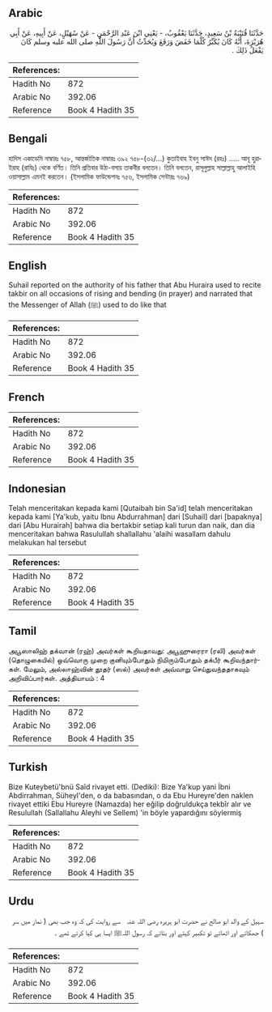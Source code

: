 ## Arabic


<div dir="rtl" lang="ar" style={{fontSize:'larger',backgroundColor:'#f8f9fa',padding:20}}>
حَدَّثَنَا قُتَيْبَةُ بْنُ سَعِيدٍ، حَدَّثَنَا يَعْقُوبُ، - يَعْنِي ابْنَ عَبْدِ الرَّحْمَنِ - عَنْ سُهَيْلٍ، عَنْ أَبِيهِ، عَنْ أَبِي هُرَيْرَةَ، أَنَّهُ كَانَ يُكَبِّرُ كُلَّمَا خَفَضَ وَرَفَعَ وَيُحَدِّثُ أَنَّ رَسُولَ اللَّهِ صلى الله عليه وسلم كَانَ يَفْعَلُ ذَلِكَ ‏.‏
</div>
<div style={{backgroundColor:'#f8f9fa',padding:20, marginBottom: 10}}><table> <thead> <tr> <th>References:</th> <th></th> </tr> </thead> <tbody><tr><td>Hadith No</td><td>872</td></tr><tr><td>Arabic No</td><td>392.06</td></tr><tr><td>Reference</td><td>Book 4 Hadith 35</td></tr></tbody></table></div>

## Bengali


<div dir="ltr" lang="bn" style={{fontSize:'larger',backgroundColor:'#f8f9fa',padding:20}}>
হাদিস একাডেমি নাম্বারঃ ৭৫৮, আন্তর্জাতিক নাম্বারঃ ৩৯২ ৭৫৮-(৩২/...) কুতাইবাহ ইবনু সাঈদ (রহঃ) ..... আবূ হুরাইরাহ (রাযিঃ) থেকে বর্ণিত। তিনি প্রতিবার উঠা-বসায় তাকবীর বলতেন। তিনি বলতেন, রাসূলুল্লাহ সাল্লাল্লাহু আলাইহি ওয়াসাল্লাম এমনই করতেন। (ইসলামিক ফাউন্ডেশনঃ ৭৫৬, ইসলামিক সেন্টারঃ ৭৬৯)
</div>
<div style={{backgroundColor:'#f8f9fa',padding:20, marginBottom: 10}}><table> <thead> <tr> <th>References:</th> <th></th> </tr> </thead> <tbody><tr><td>Hadith No</td><td>872</td></tr><tr><td>Arabic No</td><td>392.06</td></tr><tr><td>Reference</td><td>Book 4 Hadith 35</td></tr></tbody></table></div>

## English


<div dir="ltr" lang="en" style={{fontSize:'larger',backgroundColor:'#f8f9fa',padding:20}}>
Suhail reported on the authority of his father that Abu Huraira used to recite takbir on all occasions of rising and bending (in prayer) and narrated that the Messenger of Allah (ﷺ) used to do like that
</div>
<div style={{backgroundColor:'#f8f9fa',padding:20, marginBottom: 10}}><table> <thead> <tr> <th>References:</th> <th></th> </tr> </thead> <tbody><tr><td>Hadith No</td><td>872</td></tr><tr><td>Arabic No</td><td>392.06</td></tr><tr><td>Reference</td><td>Book 4 Hadith 35</td></tr></tbody></table></div>

## French


<div dir="ltr" lang="fr" style={{fontSize:'larger',backgroundColor:'#f8f9fa',padding:20}}>

</div>
<div style={{backgroundColor:'#f8f9fa',padding:20, marginBottom: 10}}><table> <thead> <tr> <th>References:</th> <th></th> </tr> </thead> <tbody><tr><td>Hadith No</td><td>872</td></tr><tr><td>Arabic No</td><td>392.06</td></tr><tr><td>Reference</td><td>Book 4 Hadith 35</td></tr></tbody></table></div>

## Indonesian


<div dir="ltr" lang="id" style={{fontSize:'larger',backgroundColor:'#f8f9fa',padding:20}}>
Telah menceritakan kepada kami [Qutaibah bin Sa'id] telah menceritakan kepada kami [Ya'kub, yaitu Ibnu Abdurrahman] dari [Suhail] dari [bapaknya] dari [Abu Hurairah] bahwa dia bertakbir setiap kali turun dan naik, dan dia menceritakan bahwa Rasulullah shallallahu 'alaihi wasallam dahulu melakukan hal tersebut
</div>
<div style={{backgroundColor:'#f8f9fa',padding:20, marginBottom: 10}}><table> <thead> <tr> <th>References:</th> <th></th> </tr> </thead> <tbody><tr><td>Hadith No</td><td>872</td></tr><tr><td>Arabic No</td><td>392.06</td></tr><tr><td>Reference</td><td>Book 4 Hadith 35</td></tr></tbody></table></div>

## Tamil


<div dir="ltr" lang="ta" style={{fontSize:'larger',backgroundColor:'#f8f9fa',padding:20}}>
அபூஸாலிஹ் தக்வான் (ரஹ்) அவர்கள் கூறியதாவது: அபூஹுரைரா (ரலி) அவர்கள் (தொழுகையில்) ஒவ்வொரு முறை குனியும்போதும் நிமிரும்போதும் தக்பீர் கூறிவந்தார்கள். மேலும், அல்லாஹ்வின் தூதர் (ஸல்) அவர்கள் அவ்வாறு செய்துவந்ததாகவும் அறிவிப்பார்கள். அத்தியாயம் : 4
</div>
<div style={{backgroundColor:'#f8f9fa',padding:20, marginBottom: 10}}><table> <thead> <tr> <th>References:</th> <th></th> </tr> </thead> <tbody><tr><td>Hadith No</td><td>872</td></tr><tr><td>Arabic No</td><td>392.06</td></tr><tr><td>Reference</td><td>Book 4 Hadith 35</td></tr></tbody></table></div>

## Turkish


<div dir="ltr" lang="tr" style={{fontSize:'larger',backgroundColor:'#f8f9fa',padding:20}}>
Bize Kuteybetü'bnü Saîd rivayet etti. (Dediki): Bize Ya'kup yani İbni Abdirrahman, Süheyl'den, o da babasından, o da Ebu Hureyre'den naklen rivayet ettiki Ebu Hureyre (Namazda) her eğilip doğruldukça tekbîr alır ve Resulullah (Sallallahu Aleyhi ve Sellem) 'in böyle yapardığını söylermiş
</div>
<div style={{backgroundColor:'#f8f9fa',padding:20, marginBottom: 10}}><table> <thead> <tr> <th>References:</th> <th></th> </tr> </thead> <tbody><tr><td>Hadith No</td><td>872</td></tr><tr><td>Arabic No</td><td>392.06</td></tr><tr><td>Reference</td><td>Book 4 Hadith 35</td></tr></tbody></table></div>

## Urdu


<div dir="rtl" lang="ur" style={{fontSize:'larger',backgroundColor:'#f8f9fa',padding:20}}>
سہیل کے والد ابو صالح نے حضرت ابو ہریرہ ‌رضی ‌اللہ ‌عنہ ‌ ‌ سے روایت کی کہ وہ جب بھی ( نماز میں سر ) جھکاتے اور اٹھاتے تو تکبیر کہتے اور بتاتے کہ رسول اللہﷺ ایسا ہی کیا کرتے تھے ۔
</div>
<div style={{backgroundColor:'#f8f9fa',padding:20, marginBottom: 10}}><table> <thead> <tr> <th>References:</th> <th></th> </tr> </thead> <tbody><tr><td>Hadith No</td><td>872</td></tr><tr><td>Arabic No</td><td>392.06</td></tr><tr><td>Reference</td><td>Book 4 Hadith 35</td></tr></tbody></table></div>